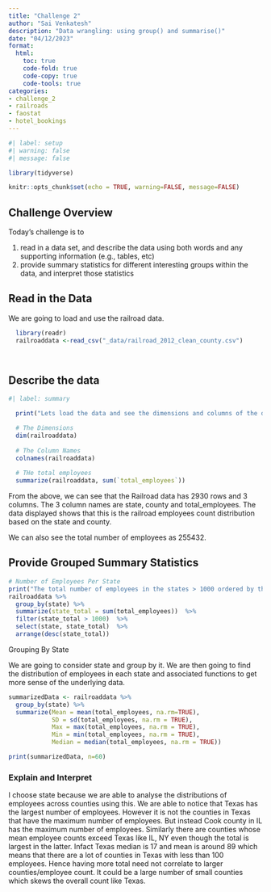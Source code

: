 ```yaml
---
title: "Challenge 2"
author: "Sai Venkatesh"
description: "Data wrangling: using group() and summarise()"
date: "04/12/2023"
format:
  html:
    toc: true
    code-fold: true
    code-copy: true
    code-tools: true
categories:
- challenge_2
- railroads
- faostat
- hotel_bookings
---
```

  
```r
#| label: setup
#| warning: false
#| message: false

library(tidyverse)

knitr::opts_chunk$set(echo = TRUE, warning=FALSE, message=FALSE)
```

## Challenge Overview

Today's challenge is to

1)  read in a data set, and describe the data using both words and any supporting information (e.g., tables, etc)
2)  provide summary statistics for different interesting groups within the data, and interpret those statistics

## Read in the Data


We are going to load and use the railroad data.

```r
  library(readr)
  railroaddata <-read_csv("_data/railroad_2012_clean_county.csv")

  
```


## Describe the data


```r
#| label: summary

  print("Lets load the data and see the dimensions and columns of the data.")

  # The Dimensions 
  dim(railroaddata)
  
  # The Column Names 
  colnames(railroaddata)
  
  # THe total employees
  summarize(railroaddata, sum(`total_employees`))

```

From the above, we can see that the Railroad data has 2930 rows and 3 columns.
The 3 column names are state, county and total_employees.
The data displayed shows that this is the railroad employees count distribution based on the state and county.

We can also see the total number of employees as 255432.

## Provide Grouped Summary Statistics


```r

# Number of Employees Per State
print("The total number of employees in the states > 1000 ordered by the count:-")
railroaddata %>%
  group_by(state) %>%
  summarize(state_total = sum(total_employees))  %>%
  filter(state_total > 1000)  %>%
  select(state, state_total)  %>%
  arrange(desc(state_total))

```


Grouping By State

We are going to consider state and group by it.
We are then going to find the distribution of employees in each state and associated functions to get more sense of the underlying data.

```r

summarizedData <- railroaddata %>%
  group_by(state) %>%
  summarize(Mean = mean(total_employees, na.rm=TRUE), 
            SD = sd(total_employees, na.rm = TRUE), 
            Max = max(total_employees, na.rm = TRUE), 
            Min = min(total_employees, na.rm = TRUE), 
            Median = median(total_employees, na.rm = TRUE))

print(summarizedData, n=60)
```


### Explain and Interpret

I choose state because we are able to analyse the distributions of employees across counties using this. We are able to notice that Texas has the largest number of employees. However it is not the counties in Texas that have the maximum number of employees. But instead Cook county in IL has the maximum number of employees. Similarly there are counties whose mean employee counts exceed Texas like IL, NY even though the total is largest in the latter. Infact Texas median is 17 and mean is around 89 which means that there are a lot of counties in Texas with less than 100 employees. Hence having more total need not correlate to larger counties/employee count. It could be a large number of small counties which skews the overall count like Texas.